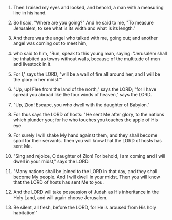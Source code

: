 
1. Then I raised my eyes and looked, and behold, a man with a measuring line in his hand.

2. So I said, "Where are you going?" And he said to me, "To measure Jerusalem, to see what is its width and what is its length."

3. And there was the angel who talked with me, going out; and another angel was coming out to meet him,

4. who said to him, "Run, speak to this young man, saying: "Jerusalem shall be inhabited as towns without walls, because of the multitude of men and livestock in it.

5. For I,' says the LORD, "will be a wall of fire all around her, and I will be the glory in her midst."'

6. "Up, up! Flee from the land of the north," says the LORD; "for I have spread you abroad like the four winds of heaven," says the LORD.

7. "Up, Zion! Escape, you who dwell with the daughter of Babylon."

8. For thus says the LORD of hosts: "He sent Me after glory, to the nations which plunder you; for he who touches you touches the apple of His eye.

9. For surely I will shake My hand against them, and they shall become spoil for their servants. Then you will know that the LORD of hosts has sent Me.

10. "Sing and rejoice, O daughter of Zion! For behold, I am coming and I will dwell in your midst," says the LORD.

11. "Many nations shall be joined to the LORD in that day, and they shall become My people. And I will dwell in your midst. Then you will know that the LORD of hosts has sent Me to you.

12. And the LORD will take possession of Judah as His inheritance in the Holy Land, and will again choose Jerusalem.

13. Be silent, all flesh, before the LORD, for He is aroused from His holy habitation!"


